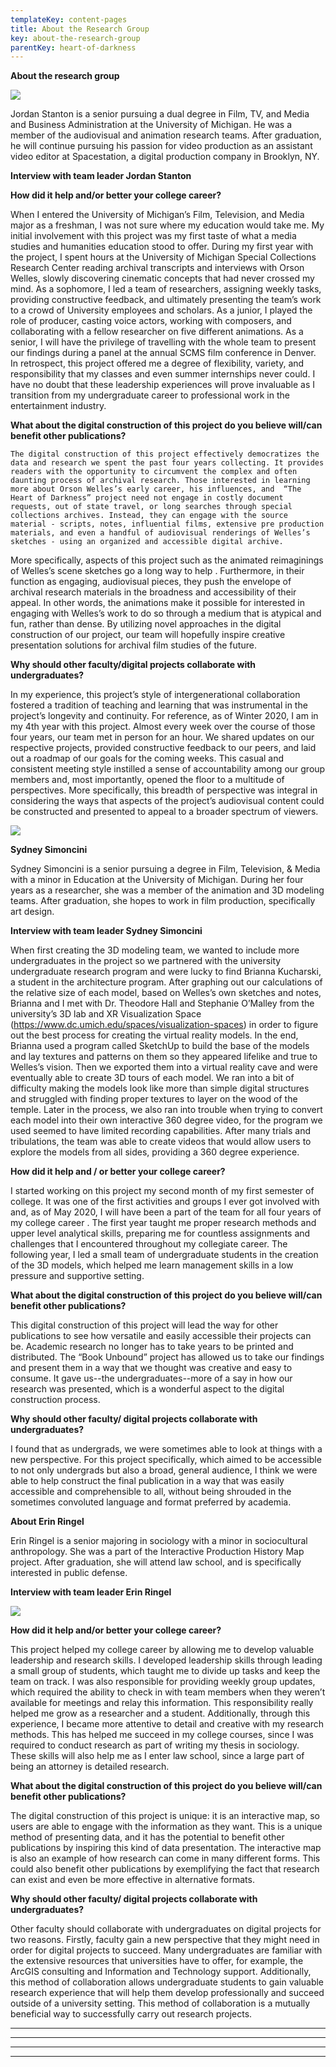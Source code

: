 ```yaml
---
templateKey: content-pages
title: About the Research Group
key: about-the-research-group
parentKey: heart-of-darkness
---
```

**About the research group**

![](/assets/jordan-s-headshots-8476.jpg)

Jordan Stanton is a senior pursuing a dual degree in Film, TV, and Media and Business Administration at the University of Michigan. He was a member of the audiovisual and animation research teams. After graduation, he will continue pursuing his passion for video production as an assistant video editor at Spacestation, a digital production company in Brooklyn, NY. 

**Interview with team leader Jordan Stanton**

**How did it help and/or better your college career?**

  When I entered the University of Michigan’s Film, Television, and Media major as a freshman, I was not sure where my education would take me. My initial involvement with this project was my first taste of what a media studies and humanities education stood to offer. During my first year with the project, I spent hours at the University of Michigan Special Collections Research Center reading archival transcripts and interviews with Orson Welles, slowly discovering cinematic concepts that had never crossed my mind. As a sophomore, I led a team of researchers, assigning weekly tasks, providing constructive feedback, and ultimately presenting the team’s work to a crowd of University employees and scholars. As a junior, I played the role of producer, casting voice actors, working with composers, and collaborating with a fellow researcher on five different animations. As a senior, I will have the privilege of travelling with the whole team to present our findings during a panel at the annual SCMS film conference in Denver. In retrospect, this project offered me a degree of flexibility, variety, and responsibility that my classes and even summer internships never could. I have no doubt that these leadership experiences will prove invaluable as I transition from my undergraduate career to professional work in the entertainment industry. 

**What about the digital construction of this project do you believe will/can benefit other publications?**

```
The digital construction of this project effectively democratizes the data and research we spent the past four years collecting. It provides readers with the opportunity to circumvent the complex and often daunting process of archival research. Those interested in learning more about Orson Welles’s early career, his influences, and  “The Heart of Darkness” project need not engage in costly document requests, out of state travel, or long searches through special collections archives. Instead, they can engage with the source material - scripts, notes, influential films, extensive pre production materials, and even a handful of audiovisual renderings of Welles’s sketches - using an organized and accessible digital archive.
```

More specifically, aspects of this project such as the animated reimaginings of Welles’s scene sketches go a long way to help . Furthermore, in their function as engaging, audiovisual pieces, they push the envelope of archival research materials in the broadness and accessibility of their appeal. In other words, the animations make it possible for interested in engaging with Welles’s work to do so through a medium that is atypical and fun, rather than dense. By utilizing novel approaches in the digital construction of our project, our team will hopefully inspire creative presentation solutions for archival film studies of the future. 

**Why should other faculty/digital projects collaborate with undergraduates?**

In my experience, this project’s style of intergenerational collaboration fostered a tradition of teaching and learning that was instrumental in the project’s longevity and continuity. For reference, as of Winter 2020, I am in my 4th year with this project. Almost every week over the course of those four years, our team met in person for an hour. We shared updates on our respective projects, provided constructive feedback to our peers, and laid out a roadmap of our goals for the coming weeks. This casual and consistent meeting style instilled a sense of accountability among our group members and, most importantly, opened the floor to a multitude of perspectives. More specifically, this breadth of perspective was integral in considering the ways that aspects of the project’s audiovisual content could be constructed and presented to appeal to a broader spectrum of viewers.

![](/assets/sydney-headshot.jpg)

**Sydney Simoncini**

Sydney Simoncini is a senior pursuing a degree in Film, Television, & Media with a minor in Education at the University of Michigan. During her four years as a researcher, she was a member of the animation and 3D modeling teams. After graduation, she hopes to work in film production, specifically art design.

**Interview with team leader Sydney Simoncini**

When first creating the 3D modeling team, we wanted to include more undergraduates in the project so we partnered with the university undergraduate research program and were lucky to find Brianna Kucharski, a student in the architecture program. After graphing out our calculations of the relative size of each model, based on Welles’s own sketches and notes, Brianna and I met with Dr. Theodore Hall and Stephanie O’Malley from the university’s 3D lab and XR Visualization Space (https://www.dc.umich.edu/spaces/visualization-spaces) in order to figure out the best process for creating the virtual reality models. In the end, Brianna used a program called SketchUp to build the base of the models and lay textures and patterns on them so they appeared lifelike and true to Welles’s vision. Then we exported them into a virtual reality cave and were eventually able to create 3D tours of each model. We ran into a bit of difficulty making the models look like more than simple digital structures and struggled with finding proper textures to layer on the wood of the temple. Later in the process, we also ran into trouble when trying to convert each model into their own interactive 360 degree video, for the program we used seemed to have limited recording capabilities. After many trials and tribulations, the team was able to create videos that would allow users to explore the models from all sides, providing a 360 degree experience. 

**How did it help and / or better your college career?**

I started working on this project my second month of my first semester of college. It was one of the first activities and groups I ever got involved with and, as of May 2020, I will have been a part of the team for all four years of my college career . The first year taught me proper research methods and upper level analytical skills, preparing me for countless assignments and challenges that I encountered throughout my collegiate career. The following year, I led a small team of undergraduate students in the creation of the 3D models, which helped me learn management skills in a low pressure and supportive setting. 

**What about the digital construction of this project do you believe will/can benefit other publications?**

This digital construction of this project will lead the way for other publications to see how versatile and easily accessible their projects can be. Academic research no longer has to take years to be printed and distributed. The “Book Unbound” project has allowed us to take our findings and present them in a way that we thought was creative and easy to consume. It gave us--the undergraduates--more of a say in how our research was presented, which is a wonderful aspect to the digital construction process. 

**Why should other faculty/ digital projects collaborate with undergraduates?**

I found that as undergrads, we were sometimes able to look at things with a new perspective. For this project specifically, which aimed to be accessible to not only undergrads but also a broad, general audience, I think we were able to help construct the final publication in a way that was easily accessible and comprehensible to all, without being shrouded in the sometimes convoluted language and format preferred by academia. 

**About Erin Ringel**

Erin Ringel is a senior majoring in sociology with a minor in sociocultural anthropology. She was a part of the Interactive Production History Map project. After graduation, she will attend law school, and is specifically interested in public defense. 

**Interview with team leader Erin Ringel**

![](/assets/erin_ringel_photo.jpg)

**How did it help and/or better your college career?** 

This project helped my college career by allowing me to develop valuable leadership and research skills. I developed leadership skills through leading a small group of students, which taught me to divide up tasks and keep the team on track. I was also responsible for providing weekly group updates, which required the ability to check in with team members when they weren’t available for meetings and relay this information. This responsibility really helped me grow as a researcher and a student. Additionally, through this experience, I became more attentive to detail and creative with my research methods. This has helped me succeed in my college courses, since I was required to conduct research as part of writing my thesis in sociology. These skills will also help me as I enter law school, since a large part of being an attorney is detailed research.  

**What about the digital construction of this project do you believe will/can benefit other publications?**

The digital construction of this project is unique: it is an interactive map, so users are able to engage with the information as they want. This is a unique method of presenting data, and it has the potential to benefit other publications by inspiring this kind of data presentation. The interactive map is also an example of how research can come in many different forms. This could also benefit other publications by exemplifying the fact that research can exist and even be more effective in alternative formats.

**Why should other faculty/ digital projects collaborate with undergraduates?**

 Other faculty should collaborate with undergraduates on digital projects for two reasons. Firstly, faculty gain a new perspective that they might need in order for digital projects to succeed. Many undergraduates are familiar with the extensive resources that universities have to offer, for example, the ArcGIS consulting and Information and Technology support. Additionally, this method of collaboration allows undergraduate students to gain valuable research experience that will help them develop professionally and succeed outside of a university setting. This method of collaboration is a mutually beneficial way to successfully carry out research projects.

- - -

- - -

- - -

- - -
